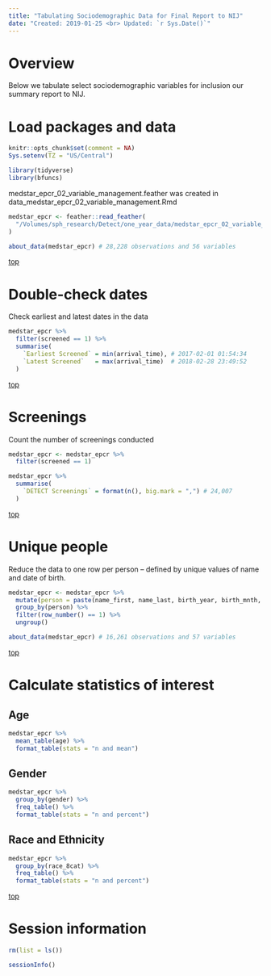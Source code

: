 ```yaml
---
title: "Tabulating Sociodemographic Data for Final Report to NIJ"
date: "Created: 2019-01-25 <br> Updated: `r Sys.Date()`"
---
```


# Overview

Below we tabulate select sociodemographic variables for inclusion our summary report to NIJ.


# Load packages and data

```r
knitr::opts_chunk$set(comment = NA)
Sys.setenv(TZ = "US/Central")
```

```r
library(tidyverse)
library(bfuncs)
```

medstar_epcr_02_variable_management.feather was created in data_medstar_epcr_02_variable_management.Rmd

```r
medstar_epcr <- feather::read_feather(
  "/Volumes/sph_research/Detect/one_year_data/medstar_epcr_02_variable_management.feather"
)
```

```r
about_data(medstar_epcr) # 28,228 observations and 56 variables
```

[top](#top)










# Double-check dates

Check earliest and latest dates in the data

```r
medstar_epcr %>% 
  filter(screened == 1) %>% 
  summarise(
    `Earliest Screened` = min(arrival_time), # 2017-02-01 01:54:34
    `Latest Screened`   = max(arrival_time)  # 2018-02-28 23:49:52
  )
```

[top](#top)










# Screenings

Count the number of screenings conducted

```r
medstar_epcr <- medstar_epcr %>% 
  filter(screened == 1)
```

```r
medstar_epcr %>% 
  summarise(
    `DETECT Screenings` = format(n(), big.mark = ",") # 24,007
  )
```

[top](#top)










# Unique people

Reduce the data to one row per person -- defined by unique values of name and date of birth.

```r
medstar_epcr <- medstar_epcr %>% 
  mutate(person = paste(name_first, name_last, birth_year, birth_mnth, birth_day, sep = "_")) %>% 
  group_by(person) %>% 
  filter(row_number() == 1) %>% 
  ungroup()
```

```r
about_data(medstar_epcr) # 16,261 observations and 57 variables
```

[top](#top)










# Calculate statistics of interest

## Age

```r
medstar_epcr %>% 
  mean_table(age) %>% 
  format_table(stats = "n and mean")
```

## Gender

```r
medstar_epcr %>% 
  group_by(gender) %>% 
  freq_table() %>% 
  format_table(stats = "n and percent")
```

## Race and Ethnicity

```r
medstar_epcr %>% 
  group_by(race_8cat) %>% 
  freq_table() %>% 
  format_table(stats = "n and percent")
```

[top](#top)










# Session information

```r
rm(list = ls())
```

```r
sessionInfo()
```